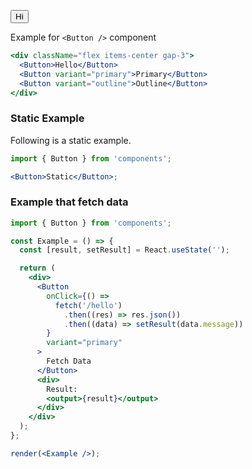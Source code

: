 
<Button variant="primary">Hi</Button>

Example for `<Button />` component

```jsx
<div className="flex items-center gap-3">
  <Button>Hello</Button>
  <Button variant="primary">Primary</Button>
  <Button variant="outline">Outline</Button>
</div>
```

### Static Example

Following is a static example.

```jsx static
import { Button } from 'components';

<Button>Static</Button>;
```

### Example that fetch data

```jsx frame
import { Button } from 'components';

const Example = () => {
  const [result, setResult] = React.useState('');

  return (
    <div>
      <Button
        onClick={() =>
          fetch('/hello')
            .then((res) => res.json())
            .then((data) => setResult(data.message))
        }
        variant="primary"
      >
        Fetch Data
      </Button>
      <div>
        Result:
        <output>{result}</output>
      </div>
    </div>
  );
};

render(<Example />);
```
